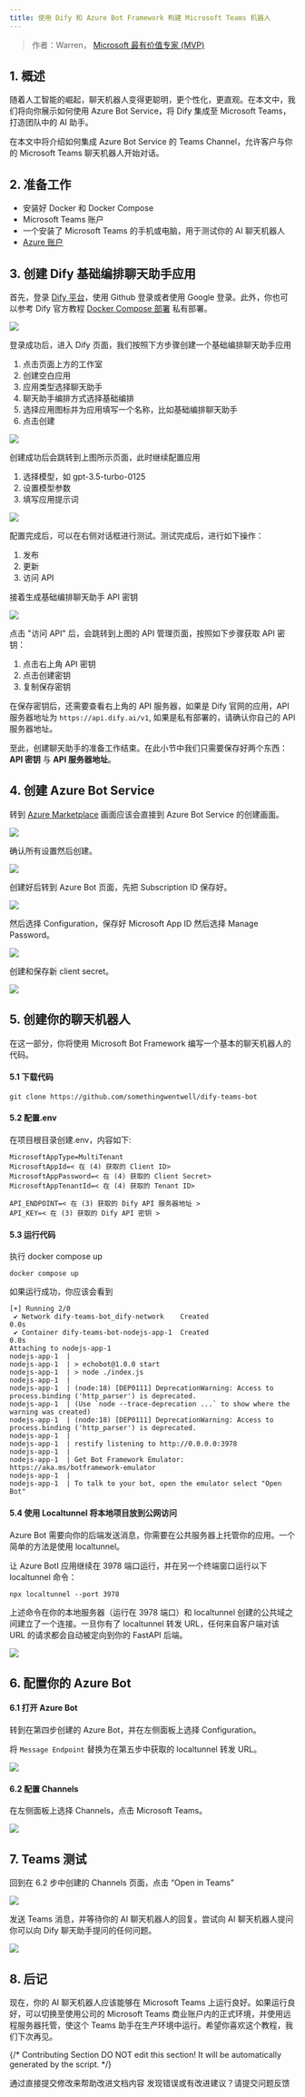 ```yaml
---
title: 使用 Dify 和 Azure Bot Framework 构建 Microsoft Teams 机器人
---
```



> 作者：Warren， [Microsoft 最有价值专家 (MVP)](https://mvp.microsoft.com/en-US/mvp/profile/476f41d3-6bd1-ea11-a812-000d3a8dfe0d)

## 1. 概述

随着人工智能的崛起，聊天机器人变得更聪明，更个性化，更直观。在本文中，我们将向你展示如何使用 Azure Bot Service，将 Dify 集成至 Microsoft Teams，打造团队中的 AI 助手。

在本文中将介绍如何集成 Azure Bot Service 的 Teams Channel，允许客户与你的 Microsoft Teams 聊天机器人开始对话。

## 2. 准备工作

* 安装好 Docker 和 Docker Compose
* Microsoft Teams 账户
* 一个安装了 Microsoft Teams 的手机或电脑，用于测试你的 AI 聊天机器人
* [Azure 账户](https://azure.microsoft.com/en-us/free)

## 3. 创建 Dify 基础编排聊天助手应用

首先，登录 [Dify 平台](https://cloud.dify.ai/signin)，使用 Github 登录或者使用 Google 登录。此外，你也可以参考 Dify 官方教程 [Docker Compose 部署](/zh-hans/getting-started/install-self-hosted/docker-compose) 私有部署。

![](https://assets-docs.dify.ai/dify-enterprise-mintlify/zh_CN/learn-more/use-cases/08ece9f6dd15b6ba3c44eb187ea73bdd.jpeg)

登录成功后，进入 Dify 页面，我们按照下方步骤创建一个基础编排聊天助手应用

1. 点击页面上方的工作室
2. 创建空白应用
3. 应用类型选择聊天助手
4. 聊天助手编排方式选择基础编排
5. 选择应用图标并为应用填写一个名称，比如基础编排聊天助手
6. 点击创建

![](https://assets-docs.dify.ai/dify-enterprise-mintlify/zh_CN/learn-more/use-cases/312d1fbcd5c8f58ca41b9f8dc8131286.jpeg)

创建成功后会跳转到上图所示页面，此时继续配置应用

1. 选择模型，如 gpt-3.5-turbo-0125
2. 设置模型参数
3. 填写应用提示词

![](https://assets-docs.dify.ai/dify-enterprise-mintlify/zh_CN/learn-more/use-cases/410dc25f76beebf8659294b06c1a4d25.jpeg)

配置完成后，可以在右侧对话框进行测试。测试完成后，进行如下操作：

1. 发布
2. 更新
3. 访问 API

接着生成基础编排聊天助手 API 密钥

![](https://assets-docs.dify.ai/dify-enterprise-mintlify/zh_CN/learn-more/use-cases/de85ada57a6f1a0029486dbdaea62fcf.jpeg)

点击 "访问 API" 后，会跳转到上图的 API 管理页面，按照如下步骤获取 API 密钥：

1. 点击右上角 API 密钥
2. 点击创建密钥
3. 复制保存密钥

在保存密钥后，还需要查看右上角的 API 服务器，如果是 Dify 官网的应用，API 服务器地址为 `https://api.dify.ai/v1`, 如果是私有部署的，请确认你自己的 API 服务器地址。

至此，创建聊天助手的准备工作结束。在此小节中我们只需要保存好两个东西：**API 密钥** 与 **API 服务器地址**。

## 4. 创建 Azure Bot Service

转到 [Azure Marketplace](https://portal.azure.com/#view/Microsoft\_Azure\_Marketplace/GalleryItemDetailsBladeNopdl/id/Microsoft.AzureBot/selectionMode\~/false/resourceGroupId//resourceGroupLocation//dontDiscardJourney\~/false/selectedMenuId/home/launchingContext\~/%7B%22galleryItemId%22%3A%22Microsoft.AzureBot%22%2C%22source%22%3A%5B%22GalleryFeaturedMenuItemPart%22%2C%22VirtualizedTileDetails%22%5D%2C%22menuItemId%22%3A%22home%22%2C%22subMenuItemId%22%3A%22Search%20results%22%2C%22telemetryId%22%3A%22a09b3b54-129b-475f-bd39-d7285a272043%22%7D/searchTelemetryId/258b225f-e7d5-4744-bfe4-69fa701d9d5a) 画面应该会直接到 Azure Bot Service 的创建画面。

![](https://assets-docs.dify.ai/dify-enterprise-mintlify/zh_CN/learn-more/use-cases/4c3cc89a4ceb3e6cb9be70d4c74411e6.png)

确认所有设置然后创建。

![](https://assets-docs.dify.ai/dify-enterprise-mintlify/zh_CN/learn-more/use-cases/56cfee6b9f205cde4fc7880b137f2979.png)

创建好后转到 Azure Bot 页面，先把 Subscription ID 保存好。

![](https://assets-docs.dify.ai/dify-enterprise-mintlify/zh_CN/learn-more/use-cases/f1f0d8fd2f3396b75b3d9f7a94fb1534.png)

然后选择 Configuration，保存好 Microsoft App ID 然后选择 Manage Password。

![](https://assets-docs.dify.ai/dify-enterprise-mintlify/zh_CN/learn-more/use-cases/512ff24ff9ab8c1b45d580f70bdb1c78.png)

创建和保存新 client secret。

![](https://assets-docs.dify.ai/dify-enterprise-mintlify/zh_CN/learn-more/use-cases/aae10f6172de35c18456fde821e52635.png)

## 5. 创建你的聊天机器人

在这一部分，你将使用 Microsoft Bot Framework 编写一个基本的聊天机器人的代码。

#### 5.1 下载代码

```
git clone https://github.com/somethingwentwell/dify-teams-bot
```

#### 5.2 配置.env

在项目根目录创建.env，内容如下:

```
MicrosoftAppType=MultiTenant
MicrosoftAppId=< 在 (4) 获取的 Client ID>
MicrosoftAppPassword=< 在 (4) 获取的 Client Secret>
MicrosoftAppTenantId=< 在 (4) 获取的 Tenant ID>

API_ENDPOINT=< 在 (3) 获取的 Dify API 服务器地址 >
API_KEY=< 在 (3) 获取的 Dify API 密钥 >
```

#### 5.3 运行代码

执行 docker compose up

```
docker compose up
```

如果运行成功，你应该会看到

```
[+] Running 2/0
 ✔ Network dify-teams-bot_dify-network    Created                     0.0s 
 ✔ Container dify-teams-bot-nodejs-app-1  Created                     0.0s 
Attaching to nodejs-app-1
nodejs-app-1  | 
nodejs-app-1  | > echobot@1.0.0 start
nodejs-app-1  | > node ./index.js
nodejs-app-1  | 
nodejs-app-1  | (node:18) [DEP0111] DeprecationWarning: Access to process.binding ('http_parser') is deprecated.
nodejs-app-1  | (Use `node --trace-deprecation ...` to show where the warning was created)
nodejs-app-1  | (node:18) [DEP0111] DeprecationWarning: Access to process.binding ('http_parser') is deprecated.
nodejs-app-1  | 
nodejs-app-1  | restify listening to http://0.0.0.0:3978
nodejs-app-1  | 
nodejs-app-1  | Get Bot Framework Emulator: https://aka.ms/botframework-emulator
nodejs-app-1  | 
nodejs-app-1  | To talk to your bot, open the emulator select "Open Bot"
```

#### 5.4 使用 Localtunnel 将本地项目放到公网访问

Azure Bot 需要向你的后端发送消息，你需要在公共服务器上托管你的应用。一个简单的方法是使用 localtunnel。

让 Azure BotI 应用继续在 3978 端口运行，并在另一个终端窗口运行以下 localtunnel 命令：

```
npx localtunnel --port 3978
```

上述命令在你的本地服务器（运行在 3978 端口）和 localtunnel 创建的公共域之间建立了一个连接。一旦你有了 localtunnel 转发 URL，任何来自客户端对该 URL 的请求都会自动被定向到你的 FastAPI 后端。

![](https://assets-docs.dify.ai/dify-enterprise-mintlify/zh_CN/learn-more/use-cases/68b0342cca4d735de3a74a4c9425e0f6.png)

## 6. 配置你的 Azure Bot

#### 6.1 打开 Azure Bot

转到在第四步创建的 Azure Bot，并在左侧面板上选择 Configuration。

将 `Message Endpoint` 替换为在第五步中获取的 localtunnel 转发 URL。

![](https://assets-docs.dify.ai/dify-enterprise-mintlify/zh_CN/learn-more/use-cases/d1f58bff85717bc8ca7e1b6ce351f9e2.png)

#### 6.2 配置 Channels

在左侧面板上选择 Channels，点击 Microsoft Teams。

![](https://assets-docs.dify.ai/dify-enterprise-mintlify/zh_CN/learn-more/use-cases/5c7d0bca5b55cf06d68ebe02de2d78a5.png)

## 7. Teams 测试

回到在 6.2 步中创建的 Channels 页面，点击 “Open in Teams”

![](https://assets-docs.dify.ai/dify-enterprise-mintlify/zh_CN/learn-more/use-cases/cb598b85c0426d7fb83990c65d339382.png)

发送 Teams 消息，并等待你的 AI 聊天机器人的回复。尝试向 AI 聊天机器人提问你可以向 Dify 聊天助手提问的任何问题。

![](https://assets-docs.dify.ai/dify-enterprise-mintlify/zh_CN/learn-more/use-cases/9a2f3ff1551976eb3b0eb7eca884c494.png)

## 8. 后记

现在，你的 AI 聊天机器人应该能够在 Microsoft Teams 上运行良好。如果运行良好，可以切换至使用公司的 Microsoft Teams 商业账户内的正式环境，并使用远程服务器托管，使这个 Teams 助手在生产环境中运行。希望你喜欢这个教程，我们下次再见。

{/*
Contributing Section
DO NOT edit this section!
It will be automatically generated by the script.
*/}

<CardGroup cols="2">
    <Card
        title="编辑此页面"
        icon="pen-to-square"
        href="https://github.com/langgenius/dify-docs/edit/main/zh-hans/learn-more/use-cases/dify-on-teams.mdx"
    >
        通过直接提交修改来帮助改进文档内容
    </Card>
    <Card
        title="提交问题"
        icon="github"
        href="https://github.com/langgenius/dify-docs/issues/new?title=文档问题%3A%20on-te&body=%23%23%20问题描述%0A%3C%21--%20请简要描述您发现的问题%20--%3E%0A%0A%23%23%20页面链接%0Ahttps%3A%2F%2Fgithub.com%2Flanggenius%2Fdify-docs%2Fblob%2Fmain%2Fzh-hans/learn-more/use-cases%2Fdify-on-teams.mdx%0A%0A%23%23%20建议修改%0A%3C%21--%20如果有具体的修改建议，请在此说明%20--%3E%0A%0A%3C%21--%20感谢您对文档质量的关注！%20--%3E"
    >
        发现错误或有改进建议？请提交问题反馈
    </Card>
</CardGroup>

